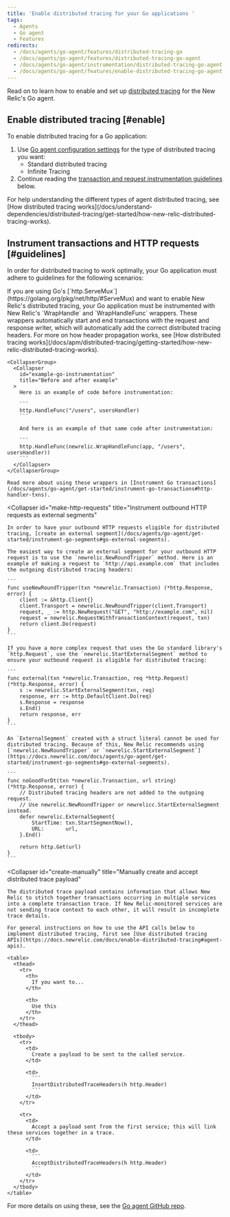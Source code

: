```yaml
---
title: 'Enable distributed tracing for your Go applications '
tags:
  - Agents
  - Go agent
  - Features
redirects:
  - /docs/agents/go-agent/features/distributed-tracing-go
  - /docs/agents/go-agent/features/distributed-tracing-go-agent
  - /docs/agents/go-agent/instrumentation/distributed-tracing-go-agent
  - /docs/agents/go-agent/features/enable-distributed-tracing-go-agent
---
```


Read on to learn how to enable and set up [distributed tracing](https://docs.newrelic.com/docs/apm/distributed-tracing/getting-started/introduction-distributed-tracing) for the New Relic's Go agent.

## Enable distributed tracing [#enable]

To enable distributed tracing for a Go application:

1. Use [Go agent configuration settings](/docs/agents/go-agent/configuration/go-agent-configuration#distributed-tracing) for the type of distributed tracing you want:
   * Standard distributed tracing
   * Infinite Tracing
2. Continue reading the [transaction and request instrumentation guidelines](#guidelines) below.

<Callout variant="tip">
  For help understanding the different types of agent distributed tracing, see [How distributed tracing works](/docs/understand-dependencies/distributed-tracing/get-started/how-new-relic-distributed-tracing-works).
</Callout>

## Instrument transactions and HTTP requests [#guidelines]

In order for distributed tracing to work optimally, your Go application must adhere to guidelines for the following scenarios:

<CollapserGroup>
  <Collapser
    id="create-transactions"
    title="Instrument transactions (if using ServeMux)"
  >
    If you are using Go's [`http.ServeMux`](https://golang.org/pkg/net/http/#ServeMux) and want to enable New Relic's distributed tracing, your Go application must be instrumented with New Relic's `WrapHandle` and `WrapHandleFunc` wrappers. These wrappers automatically start and end transactions with the request and response writer, which will automatically add the correct distributed tracing headers. For more on how header propagation works, see [How distributed tracing works](/docs/apm/distributed-tracing/getting-started/how-new-relic-distributed-tracing-works).

    <CollapserGroup>
      <Collapser
        id="example-go-instrumentation"
        title="Before and after example"
      >
        Here is an example of code before instrumentation:

        ```
        http.HandleFunc("/users", usersHandler)
        ```

        And here is an example of that same code after instrumentation:

        ```
        http.HandleFunc(newrelic.WrapHandleFunc(app, "/users", usersHandler))
        ```
      </Collapser>
    </CollapserGroup>

    Read more about using these wrappers in [Instrument Go transactions](/docs/agents/go-agent/get-started/instrument-go-transactions#http-handler-txns).
  </Collapser>

  <Collapser
    id="make-http-requests"
    title="Instrument outbound HTTP requests as external segments"
  >
    In order to have your outbound HTTP requests eligible for distributed tracing, [create an external segment](/docs/agents/go-agent/get-started/instrument-go-segments#go-external-segments).

    The easiest way to create an external segment for your outbound HTTP request is to use the `newrelic.NewRoundTripper` method. Here is an example of making a request to `http://api.example.com` that includes the outgoing distributed tracing headers:

    ```
    func useNewRoundTripper(txn *newrelic.Transaction) (*http.Response, error) {
        client := &http.Client{}
        client.Transport = newrelic.NewRoundTripper(client.Transport)
        request, _ := http.NewRequest("GET", "http://example.com", nil)
        request = newrelic.RequestWithTransactionContext(request, txn)
        return client.Do(request)
    }
    ```

    If you have a more complex request that uses the Go standard library's `http.Request`, use the `newrelic.StartExternalSegment` method to ensure your outbound request is eligible for distributed tracing:

    ```
    func external(txn *newrelic.Transaction, req *http.Request) (*http.Response, error) { 
        s := newrelic.StartExternalSegment(txn, req) 
        response, err := http.DefaultClient.Do(req) 
        s.Response = response 
        s.End() 
        return response, err
    }
    ```

    An `ExternalSegment` created with a struct literal cannot be used for distributed tracing. Because of this, New Relic recommends using [`newrelic.NewRoundTripper` or `newrelic.StartExternalSegment`](https://docs.newrelic.com/docs/agents/go-agent/get-started/instrument-go-segments#go-external-segments).

    ```
    func noGoodForDt(txn *newrelic.Transaction, url string) (*http.Response, error) {
        // Distributed tracing headers are not added to the outgoing request.
        // Use newrelic.NewRoundTripper or newrelicc.StartExternalSegment instead.
        defer newrelic.ExternalSegment{
            StartTime: txn.StartSegmentNow(),
            URL:       url,
        }.End()

        return http.Get(url)
    }
    ```
  </Collapser>

  <Collapser
    id="create-manually"
    title="Manually create and accept distributed trace payload"
  >
    The distributed trace payload contains information that allows New Relic to stitch together transactions occurring in multiple services into a complete transaction trace. If New Relic-monitored services are not sending trace context to each other, it will result in incomplete trace details.

    For general instructions on how to use the API calls below to implement distributed tracing, first see [Use distributed tracing APIs](https://docs.newrelic.com/docs/enable-distributed-tracing#agent-apis).

    <table>
      <thead>
        <tr>
          <th>
            If you want to...
          </th>

          <th>
            Use this
          </th>
        </tr>
      </thead>

      <tbody>
        <tr>
          <td>
            Create a payload to be sent to the called service.
          </td>

          <td>
            ```
            InsertDistributedTraceHeaders(h http.Header)
            ```
          </td>
        </tr>

        <tr>
          <td>
            Accept a payload sent from the first service; this will link these services together in a trace.
          </td>

          <td>
            ```
            AcceptDistributedTraceHeaders(h http.Header)
            ```
          </td>
        </tr>
      </tbody>
    </table>
  </Collapser>
</CollapserGroup>

For more details on using these, see the [Go agent GitHub repo](https://github.com/newrelic/go-agent/blob/master/GUIDE.md#distributed-tracing).
